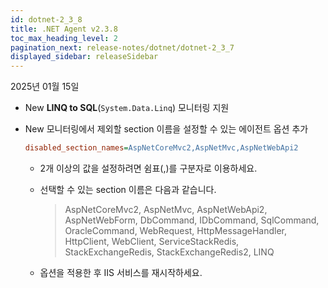 ```yaml
---
id: dotnet-2_3_8
title: .NET Agent v2.3.8
toc_max_heading_level: 2
pagination_next: release-notes/dotnet/dotnet-2_3_7
displayed_sidebar: releaseSidebar
---
```


2025년 01월 15일

- <Status priority='1'>New</Status> **LINQ to SQL**(`System.Data.Linq`) 모니터링 지원

- <Status priority='1'>New</Status> 모니터링에서 제외할 section 이름을 설정할 수 있는 에이전트 옵션 추가

  ```ini title="whatap.conf"
  disabled_section_names=AspNetCoreMvc2,AspNetMvc,AspNetWebApi2
  ```

  - 2개 이상의 값을 설정하려면 쉼표(,)를 구분자로 이용하세요.

  - 선택할 수 있는 section 이름은 다음과 같습니다.

    > AspNetCoreMvc2, AspNetMvc, AspNetWebApi2, AspNetWebForm, DbCommand, IDbCommand, SqlCommand, OracleCommand, WebRequest, HttpMessageHandler, HttpClient, WebClient, ServiceStackRedis, StackExchangeRedis, StackExchangeRedis2, LINQ

  - 옵션을 적용한 후 IIS 서비스를 재시작하세요.


<DownloadAgent />